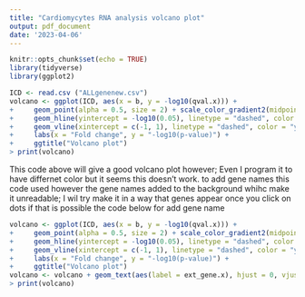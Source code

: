 ```yaml
---
title: "Cardiomycytes RNA analysis volcano plot"
output: pdf_document
date: '2023-04-06'
---
```


```r
knitr::opts_chunk$set(echo = TRUE)
library(tidyverse)
library(ggplot2)
```
``` r
ICD <- read.csv ("ALLgenenew.csv")
volcano <- ggplot(ICD, aes(x = b, y = -log10(qval.x))) +
+     geom_point(alpha = 0.5, size = 2) + scale_color_gradient2(midpoint = 0, low = "blue", mid = "white", high = "red") + labs(color = "b") + guides(color = guide_colorbar(title.position = "top", direction = "horizontal")) +
+     geom_hline(yintercept = -log10(0.05), linetype = "dashed", color = "yellow") +
+     geom_vline(xintercept = c(-1, 1), linetype = "dashed", color = "yellow") +
+     labs(x = "Fold change", y = "-log10(p-value)") +
+     ggtitle("Volcano plot")
> print(volcano)
```
This code above will give a good volcano plot however; Even I program it to have differnet color but it seems this doesn't work.
to add gene names this code used however the gene names added to the background whihc make it unreadable; I wil try make it in a way that genes appear once you click  on dots if that is possible
the code below for add gene name
``` r
volcano <- ggplot(ICD, aes(x = b, y = -log10(qval.x))) +
+     geom_point(alpha = 0.5, size = 2) + scale_color_gradient2(midpoint = 0, low = "blue", mid = "white", high = "red") + labs(color = "b") + guides(color = guide_colorbar(title.position = "top", direction = "horizontal")) +
+     geom_hline(yintercept = -log10(0.05), linetype = "dashed", color = "yellow") +
+     geom_vline(xintercept = c(-1, 1), linetype = "dashed", color = "yellow") +
+     labs(x = "Fold change", y = "-log10(p-value)") +
+     ggtitle("Volcano plot")
volcano <- volcano + geom_text(aes(label = ext_gene.x), hjust = 0, vjust = 0, size = 3, color = "black")
> print(volcano)
```

